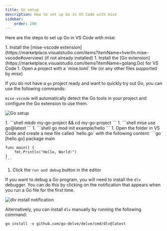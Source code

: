 ```yaml
---
title: Go setup
description: How to set up Go in VS Code with mise
sidebar:
    order: 200
---
```


Here are the steps to set up Go in VS Code with mise:

<Steps>
1. Install the [mise-vscode extension](https://marketplace.visualstudio.com/items?itemName=hverlin.mise-vscode#overview) (if not already installed)
1. Install the [Go extension](https://marketplace.visualstudio.com/items?itemName=golang.Go) for VS Code
1. Open a project with a `mise.toml` file (or any other files supported by mise)
</Steps>

If you do not have a `go` project ready and want to quickly try out Go, you can use the following commands:


`mise-vscode` will automatically detect the Go tools in your project and configure the Go extension to use them.

![Go setup](./go-example.png)

<Steps>
1. ```shell
    mkdir my-go-project && cd my-go-project
    ```
1. ```shell
    mise use go@latest
    ```
1. ```shell
    go mod init example/hello
    ```
1. Open the folder in VS Code and create a new file called `hello.go` with the following content:
    ```go [hello.go]
    package main


    func main() {
        fmt.Println("Hello, World!")
    }
    ```
1. Click the `run and debug` button in the editor
</Steps>

If you want to debug a Go program, you will need to install the `dlv` debugger.
You can do this by clicking on the notification that appears when you run a Go file for the first time.

![dlv install notification](./go-dlv-install.png)

Alternatively, you can install `dlv` manually by running the following command:
```shell
go install -v github.com/go-delve/delve/cmd/dlv@latest
```